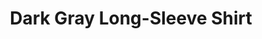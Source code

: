 ---
title: "Dark Gray Long-Sleeve Shirt"
subtitle: ""
creator: ""
categories: ["clothes"]
featuredImage: "../src/assets/images/item/clothes/DSC02915.png"
views: ["../src/assets/images/item/clothes/DSC02915.png"]
nextItem: []
---